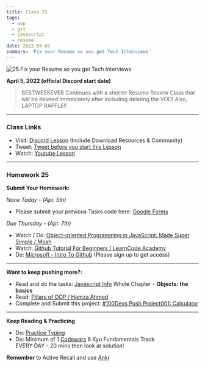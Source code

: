 ```yaml
---
title: Class 25
tags:
  - oop
  - git
  - javascript
  - resume
date: 2022-04-05
summary: 'Fix your Resume so you get Tech Interviews'
---
```


![25.Fix your Resume so you get Tech Interviews](https://cdn.hashnode.com/res/hashnode/image/upload/v1676637631653/8z6LRiz8F.png?auto=compress)

**April 5, 2022 (official Discord start date)**

> BESTWEEKEVER Continues with a shorter Resume Review Class that will be deleted immediately after including deleting the VOD! Also, LAPTOP RAFFLE!!

<hr />

### Class Links

- Visit: [Discord Lesson](https://discord.com/channels/735923219315425401/738891289071714388/961015534667829268) (Include Download Resources & Community)
- Tweet: [Tweet before you start this Lesson](https://twitter.com/leonnoel/status/1509644411528835084)
- Watch: [Youtube Lesson](https://youtu.be/ZlB4BockYNQ)

<hr />

### Homework 25

**Submit Your Homework:**

_None Today - (Apr. 5th)_

- Please submit your previous Tasks code here: [Google Forms](https://forms.gle/jK41o5QGNdzY8rPk9)

_Due Thursday - (Apr. 7th)_

- Watch / Do: [Object-oriented Programming in JavaScript: Made Super Simple / Mosh](https://youtu.be/PFmuCDHHpwk)
- Watch: [Github Tutorial For Beginners / LearnCode.Academy](https://youtu.be/0fKg7e37bQE)​
- Do: [Microsoft - Intro To Github](https://aka.ms/learnwithleon/) (Please sign up to get access)

<hr />

**Want to keep pushing more?:**

- Read and do the tasks: [Javascript Info](https://javascript.info/) Whole Chapter - **Objects: the basics**
- Read: [Pillars of OOP / Hamza Ahmed](https://medium.com/@hamzzza.ahmed95/four-pillars-of-object-oriented-programming-oop-e8d7822aa2197/)
- Complete and Submit this project: [#100Devs Push Project001: Calculator](https://github.com/leonnoel/100devs-calculator/)

<hr />

**Keep Reading & Practicing**

- Do: [Practice Typing](https://www.keybr.com/)
- Do: Minimum of 1 [Codewars](https://codewars.com/) 8 Kyu Fundamentals Track <br /> EVERY DAY - 20 mins then look at solution!

**Remember** to Active Recall and use [Anki](https://apps.ankiweb.net/)

